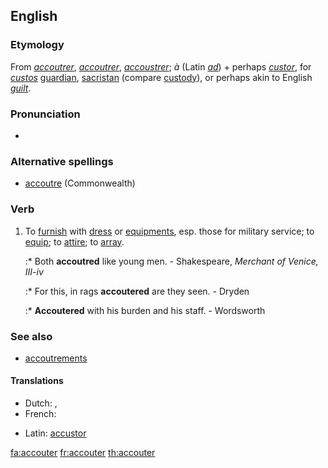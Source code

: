 ==English==

===Etymology===
From {{etyl|fr}} ''[[accoutrer]]'', {{etyl|fro}} ''[[accoutrer]]'', ''[[accoustrer]]''; ''à'' (Latin ''[[ad]]'') + perhaps {{LL.}} ''[[custor]]'', for ''[[custos]]'' [[guardian]], [[sacristan]] (compare [[custody]]), or perhaps akin to English ''[[guilt]]''.

===Pronunciation===
* {{IPA|/əˈkuːtə/}}

===Alternative spellings===
* [[accoutre]] (Commonwealth)

===Verb===
{{en-verb}}

# {{transitive}} To [[furnish]] with [[dress]] or [[equipment]]s, esp. those for military service; to [[equip]]; to [[attire]]; to [[array]].
#:* Both '''accoutred''' like young men. - Shakespeare, ''Merchant of Venice, III-iv''
#:* For this, in rags '''accoutered''' are they seen. - Dryden
#:* '''Accoutered''' with his burden and his staff. - Wordsworth

===See also===
* [[accoutrements]]

====Translations====
{{rfc-level|Translations at L4+ not in L3 POS section|lang=en}}
{{top}}
* Dutch: {{t+|nl|voorzien}}, {{t|nl|uitdossen}}
* French: {{t+|fr|accoutrer}}
{{mid}}
* Latin: [[accustor]]
{{bottom}}

[[fa:accouter]]
[[fr:accouter]]
[[th:accouter]]